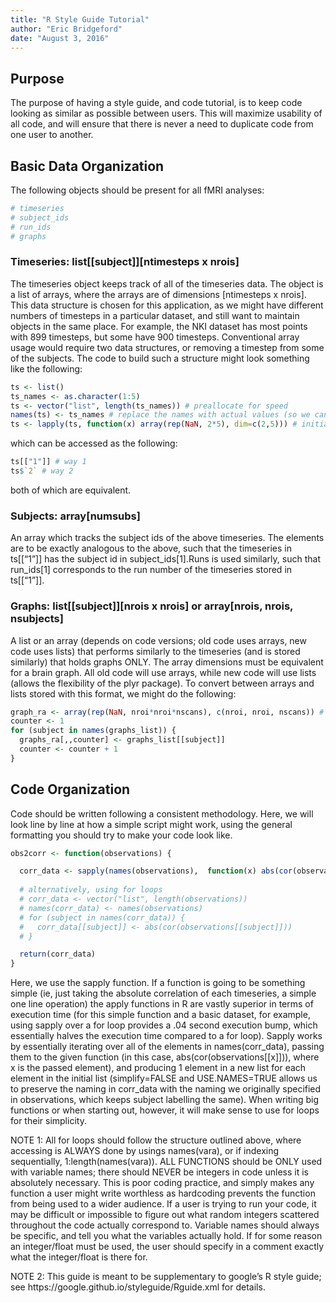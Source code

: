 ```yaml
---
title: "R Style Guide Tutorial"
author: "Eric Bridgeford"
date: "August 3, 2016"
---
```


## Purpose

The purpose of having a style guide, and code tutorial, is to keep code looking as similar as possible between users. This will maximize usability of all code, and will ensure that there is never a need to duplicate code from one user to another. 

## Basic Data Organization

The following objects should be present for all fMRI analyses:

```r
# timeseries
# subject_ids 
# run_ids
# graphs
```

### Timeseries: list[[subject]][ntimesteps x nrois]

The timeseries object keeps track of all of the timeseries data. The object is a list of arrays, where the arrays are of dimensions [ntimesteps x nrois]. This data structure is chosen for this application, as we might have different numbers of timesteps in a particular dataset, and still want to maintain objects in the same place. For example, the NKI dataset has most points with 899 timesteps, but some have 900 timesteps. Conventional array usage would require two data structures, or removing a timestep from some of the subjects. The code to build such a structure might look something like the following:

```r
ts <- list()
ts_names <- as.character(1:5)
ts <- vector("list", length(ts_names)) # preallocate for speed
names(ts) <- ts_names # replace the names with actual values (so we can access easily)
ts <- lapply(ts, function(x) array(rep(NaN, 2*5), dim=c(2,5))) # initialize an array of NaNs
```

which can be accessed as the following:

```r
ts[["1"]] # way 1
ts$`2` # way 2
```

both of which are equivalent.

### Subjects: array[numsubs]

An array which tracks the subject ids of the above timeseries. The elements are to be exactly analogous to the above, such that the timeseries in ts[["1"]] has the subject id in subject_ids[1].Runs is used similarly, such that run_ids[1] corresponds to the run number of the timeseries stored in ts[["1"]].

### Graphs: list[[subject]][nrois x nrois] or array[nrois, nrois, nsubjects]

A list or an array (depends on code versions; old code uses arrays, new code uses lists) that performs similarly to the timeseries (and is stored similarly) that holds graphs ONLY. The array dimensions must be equivalent for a brain graph. All old code will use arrays, while new code will use lists (allows the flexibility of the plyr package). To convert between arrays and lists stored with this format, we might do the following:

```r
graph_ra <- array(rep(NaN, nroi*nroi*nscans), c(nroi, nroi, nscans)) # preallocate
counter <- 1
for (subject in names(graphs_list)) {
  graphs_ra[,,counter] <- graphs_list[[subject]]
  counter <- counter + 1
}
```

## Code Organization

Code should be written following a consistent methodology. Here, we will look line by line at how a simple script might work, using the general formatting you should try to make your code look like. 

```r
obs2corr <- function(observations) {

  corr_data <- sapply(names(observations),  function(x) abs(cor(observations[[x]])), simplify=FALSE, USE.NAMES=TRUE)
  
  # alternatively, using for loops
  # corr_data <- vector("list", length(observations))
  # names(corr_data) <- names(observations)
  # for (subject in names(corr_data)) {
  #   corr_data[[subject]] <- abs(cor(observations[[subject]]))
  # }

  return(corr_data)
}
```

Here, we use the sapply function. If a function is going to be something simple (ie, just taking the absolute correlation of each timeseries, a simple one line operation) the apply functions in R are vastly superior in terms of execution time (for this simple function and a basic dataset, for example, using sapply over a for loop provides a .04 second execution bump, which essentially halves the execution time compared to a for loop). Sapply works by essentially iterating over all of the elements in names(corr_data), passing them to the given function (in this case, abs(cor(observations[[x]])), where x is the passed element), and producing 1 element in a new list for each element in the initial list (simplify=FALSE and USE.NAMES=TRUE allows us to preserve the naming in corr_data with the naming we originally specified in observations, which keeps subject labelling the same). When writing big functions or when starting out, however, it will make sense to use for loops for their simplicity. 

NOTE 1: All for loops should follow the structure outlined above, where accessing is ALWAYS done by usings names(vara), or if indexing sequentially, 1:length(names(vara)). ALL FUNCTIONS should be ONLY used with variable names; there should NEVER be integers in code unless it is absolutely necessary. This is poor coding practice, and simply makes any function a user might write worthless as hardcoding prevents the function from being used to a wider audience. If a user is trying to run your code, it may be difficult or impossible to figure out what random integers scattered throughout the code actually correspond to. Variable names should always be specific, and tell you what the variables actually hold. If for some reason an integer/float must be used, the user should specify in a comment exactly what the integer/float is there for. 

NOTE 2: This guide is meant to be supplementary to google's R style guide; see https://google.github.io/styleguide/Rguide.xml for details. 
